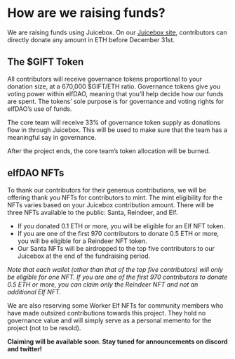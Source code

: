 # How are we raising funds?

We are raising funds using Juicebox. On our [Juicebox site](https://juicebox.money/#/p/elfdao), contributors can directly donate any amount in ETH before December 31st.

## The $GIFT Token
All contributors will receive governance tokens proportional to your donation size, at a 670,000 $GIFT/ETH ratio. Governance tokens give you voting power within elfDAO, meaning that you’ll help decide how our funds are spent. The tokens’ sole purpose is for governance and voting rights for elfDAO’s use of funds.

The core team will receive 33% of governance token supply as donations flow in through Juicebox. This will be used to make sure that the team has a meaningful say in governance.

After the project ends, the core team’s token allocation will be burned.

## elfDAO NFTs

To thank our contributors for their generous contributions, we will be offering thank you NFTs for contributors to mint. The mint eligibility for the NFTs varies based on your Juicebox contribution amount. There will be three NFTs available to the public: Santa, Reindeer, and Elf.
* If you donated 0.1 ETH or more, you will be eligible for an Elf NFT token.
* If you are one of the first 970 contributors to donate 0.5 ETH or more, you will be eligible for a Reindeer NFT token.
* Our Santa NFTs will be airdropped to the top five contributors to our Juicebox at the end of the fundraising period.

*Note that each wallet (other than that of the top five contributors) will only be eligible for one NFT. If you are one of the first 970 contributors to donate 0.5 ETH or more, you can claim only the Reindeer NFT and not an additional Elf NFT.*

We are also reserving some Worker Elf NFTs for community members who have made outsized contributions towards this project. They hold no governance value and will simply serve as a personal memento for the project (not to be resold).

**Claiming will be available soon. Stay tuned for announcements on discord and twitter!**
